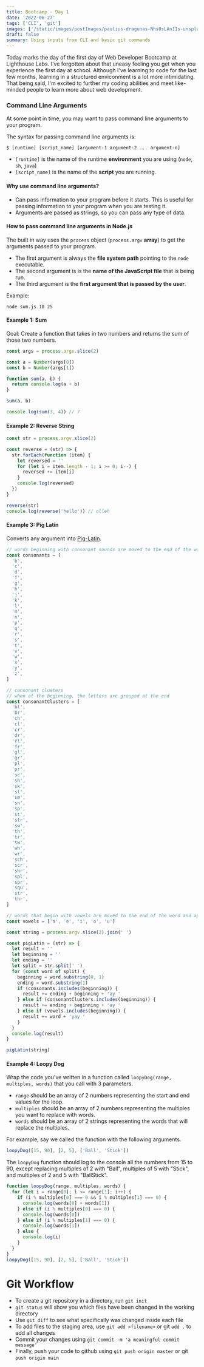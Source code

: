 ```yaml
---
title: Bootcamp - Day 1
date: '2022-06-27'
tags: ['CLI', 'git']
images: ['/static/images/postImages/paulius-dragunas-Nhs0sLAn1Is-unsplash.jpg']
draft: false
summary: Using inputs from CLI and basic git commands
---
```


<TOCInline toc={props.toc} asDisclosure />

Today marks the day of the first day of Web Developer Bootcamp at Lighthouse Labs. I've forgotten about that uneasy feeling you get when you experience the first day at school. Although I've learning to code for the last few months, learning in a structured enviconment is a lot more intimidating. That being said, I'm excited to further my coding abilities and meet like-minded people to learn more about web development.

### Command Line Arguments

At some point in time, you may want to pass command line arguments to your program.

The syntax for passing command line arguments is:

```
$ [runtime] [script_name] [argument-1 argument-2 ... argument-n]
```

- `[runtime]` is the name of the runtime **environment** you are using (`node`, `sh`, `java`)
- `[script_name]` is the name of the **script** you are running.

#### Why use command line arguments?

- Can pass information to your program before it starts. This is useful for passing information to your program when you are testing it.
- Arguments are passed as strings, so you can pass any type of data.

#### How to pass command line arguments in Node.js

The built in way uses the `process` object (`process.argv` **array**) to get the arguments passed to your program.

- The first argument is always the **file system path** pointing to the `node` executable.
- The second argument is is the **name of the JavaScript file** that is being run.
- The third argument is the **first argument that is passed by the user**.

Example:

```
node sum.js 10 25
```

#### Example 1: Sum

Goal: Create a function that takes in two numbers and returns the sum of those two numbers.

```js
const args = process.argv.slice(2)

const a = Number(args[0])
const b = Number(args[1])

function sum(a, b) {
  return console.log(a + b)
}

sum(a, b)

console.log(sum(3, 4)) // 7
```

#### Example 2: Reverse String

```js
const str = process.argv.slice(2)

const reverse = (str) => {
  str.forEach(function (item) {
    let reversed = ''
    for (let i = item.length - 1; i >= 0; i--) {
      reversed += item[i]
    }
    console.log(reversed)
  })
}

reverse(str)
console.log(reverse('hello')) // olleh
```

#### Example 3: Pig Latin

Converts any argument into [Pig-Latin](https://en.wikipedia.org/wiki/Pig_Latin).

```js
// words beginning with consonant sounds are moved to the end of the word and appended with "ay"
const consonants = [
  'b',
  'c',
  'd',
  'f',
  'g',
  'h',
  'j',
  'k',
  'l',
  'm',
  'n',
  'p',
  'q',
  'r',
  's',
  't',
  'v',
  'w',
  'x',
  'y',
  'z',
]

// consonant clusters
// when at the beginning, the letters are grouped at the end
const consonantClusters = [
  'bl',
  'br',
  'ch',
  'cl',
  'cr',
  'dr',
  'fl',
  'fr',
  'gl',
  'gr',
  'pl',
  'pr',
  'sc',
  'sh',
  'sk',
  'sl',
  'sm',
  'sn',
  'sp',
  'st',
  'str',
  'sw',
  'th',
  'tr',
  'tw',
  'wh',
  'wr',
  'sch',
  'scr',
  'shr',
  'spl',
  'spr',
  'squ',
  'str',
  'thr',
]

// words that begin with vowels are moved to the end of the word and appended with "yay"
const vowels = ['a', 'e', 'i', 'o', 'u']

const string = process.argv.slice(2).join(' ')

const pigLatin = (str) => {
  let result = ''
  let beginning = ''
  let ending = ''
  let split = str.split(' ')
  for (const word of split) {
    beginning = word.substring(0, 1)
    ending = word.substring(1)
    if (consonants.includes(beginning)) {
      result += ending + beginning + 'ay '
    } else if (consonantClusters.includes(beginning)) {
      result += ending + beginning + 'ay '
    } else if (vowels.includes(beginning)) {
      result += word + 'yay '
    }
  }
  console.log(result)
}

pigLatin(string)
```

#### Example 4: Loopy Dog

Wrap the code you've written in a function called `loopyDog(range, multiples, words)` that you call with 3 parameters.

- `range` should be an array of 2 numbers representing the start and end values for the loop.
- `multiples` should be an array of 2 numbers representing the multiples you want to replace with words.
- `words` should be an array of 2 strings representing the words that will replace the multiples.

For example, say we called the function with the following arguments.

```js
loopyDog([15, 90], [2, 5], ['Ball', 'Stick'])
```

The `loopyDog` function should log to the console all the numbers from 15 to 90, except replacing multiples of 2 with "Ball", multiples of 5 with "Stick", and multiples of 2 and 5 with "BallStick".

```js
function loopyDog(range, multiples, words) {
  for (let i = range[0]; i <= range[1]; i++) {
    if (i % multiples[0] === 0 && i % multiples[1] === 0) {
      console.log(words[0] + words[1])
    } else if (i % multiples[0] === 0) {
      console.log(words[0])
    } else if (i % multiples[1] === 0) {
      console.log(words[1])
    } else {
      console.log(i)
    }
  }
}
loopyDog([15, 90], [2, 5], ['Ball', 'Stick'])
```

# Git Workflow

- To create a git repository in a directory, run `git init`
- `git status` will show you which files have been changed in the working directory
- Use `git diff` to see what specifically was changed inside each file
- To add files to the staging area, use `git add <filename>` or git `add .` to add all changes
- Commit your changes using `git commit -m 'a meaningful commit message'`
- Finally, push your code to github using `git push origin master` or git `push origin main`
